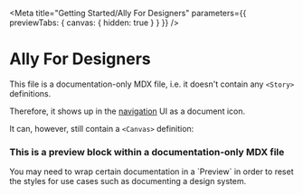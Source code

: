 
<Meta title="Getting Started/Ally For Designers" parameters={{ previewTabs: { canvas: { hidden: true } } }} />

# Ally For Designers

This file is a documentation-only MDX file, i.e. it doesn't contain any `<Story>` definitions.

Therefore, it shows up in the [navigation](https://github.com/) UI as a document icon.

It can, however, still contain a `<Canvas>` definition:

<Canvas>
  <div>
    <h3>This is a preview block within a documentation-only MDX file</h3>
    <p>
      You may need to wrap certain documentation in a `Preview` in order to reset the styles for use
      cases such as documenting a design system.
    </p>
  </div>
</Canvas>